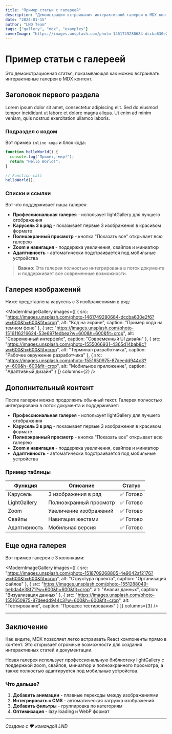 ```yaml
---
title: "Пример статьи с галереей"
description: "Демонстрация встраивания интерактивной галереи в MDX контент"
date: "2024-01-15"
author: "LND Team"
tags: ["gallery", "mdx", "examples"]
coverImage: "https://images.unsplash.com/photo-1461749280684-dccba630e2f6?w=800&h=400&fit=crop"
---
```


# Пример статьи с галереей

Это демонстрационная статья, показывающая как можно встраивать интерактивные галереи в MDX контент.

## Заголовок первого раздела

Lorem ipsum dolor sit amet, consectetur adipiscing elit. Sed do eiusmod tempor incididunt ut labore et dolore magna aliqua. Ut enim ad minim veniam, quis nostrud exercitation ullamco laboris.

### Подраздел с кодом

Вот пример `inline кода` и блок кода:

```javascript
function helloWorld() {
  console.log("Привет, мир!");
  return "Hello World!";
}

// Function call
helloWorld();
```

### Списки и ссылки

Вот что поддерживает наша галерея:

- **Профессиональная галерея** - использует lightGallery для лучшего отображения
- **Карусель 3 в ряд** - показывает первые 3 изображения в красивом формате
- **Полноэкранный просмотр** - кнопка "Показать все" открывает всю галерею
- **Zoom и навигация** - поддержка увеличения, свайпов и миниатюр
- **Адаптивность** - автоматически подстраивается под мобильные устройства

> **Важно:** Эта галерея полностью интегрирована в поток документа и поддерживает все современные возможности.

## Галерея изображений

Ниже представлена карусель с 3 изображениями в ряд:

<ModernImageGallery
  images={[
    {
      src: "https://images.unsplash.com/photo-1461749280684-dccba630e2f6?w=600&h=600&fit=crop",
      alt: "Код на экране",
      caption: "Пример кода на темном фоне"
    },
    {
      src: "https://images.unsplash.com/photo-1516116216624-53e697fedbea?w=600&h=600&fit=crop",
      alt: "Современный интерфейс",
      caption: "Современный UI дизайн"
    },
    {
      src: "https://images.unsplash.com/photo-1555066931-4365d14bab8c?w=600&h=600&fit=crop",
      alt: "Терминал разработчика",
      caption: "Рабочее окружение разработчика"
    },
    {
      src: "https://images.unsplash.com/photo-1551650975-87deedd944c3?w=600&h=600&fit=crop",
      alt: "Мобильное приложение",
      caption: "Адаптивный дизайн"
    }
  ]}
  columns={2}
/>

## Дополнительный контент

После галереи можно продолжить обычный текст. Галерея полностью интегрирована в поток документа и поддерживает:

- **Профессиональная галерея** - использует lightGallery для лучшего отображения
- **Карусель 3 в ряд** - показывает первые 3 изображения в красивом формате
- **Полноэкранный просмотр** - кнопка "Показать все" открывает всю галерею
- **Zoom и навигация** - поддержка увеличения, свайпов и миниатюр
- **Адаптивность** - автоматически подстраивается под мобильные устройства

### Пример таблицы

| Функция | Описание | Статус |
|---------|----------|---------|
| Карусель | 3 изображения в ряд | ✅ Готово |
| LightGallery | Полноэкранный просмотр | ✅ Готово |
| Zoom | Увеличение изображений | ✅ Готово |
| Свайпы | Навигация жестами | ✅ Готово |
| Адаптивность | Мобильная версия | ✅ Готово |

## Еще одна галерея

Вот пример галереи с 3 колонками:

<ModernImageGallery
  images={[
    {
      src: "https://images.unsplash.com/photo-1518709268805-4e9042af2176?w=600&h=600&fit=crop",
      alt: "Структура проекта",
      caption: "Организация файлов"
    },
    {
      src: "https://images.unsplash.com/photo-1551288049-bebda4e38f71?w=600&h=600&fit=crop",
      alt: "Анализ данных",
      caption: "Визуализация данных"
    },
    {
      src: "https://images.unsplash.com/photo-1551650975-87deedd944c3?w=600&h=600&fit=crop",
      alt: "Тестирование",
      caption: "Процесс тестирования"
    }
  ]}
  columns={3}
/>

---

## Заключение

Как видите, MDX позволяет легко встраивать React компоненты прямо в контент. Это открывает огромные возможности для создания интерактивных статей и документации.

Новая галерея использует профессиональную библиотеку lightGallery с поддержкой zoom, свайпов, миниатюр и полноэкранного просмотра, а также полностью адаптируется под мобильные устройства.

### Что дальше?

1. **Добавить анимации** - плавные переходы между изображениями
2. **Интегрировать с CMS** - автоматическая загрузка изображений
3. **Добавить фильтры** - группировка по категориям
4. **Оптимизация** - lazy loading и WebP формат

---

*Создано с ❤️ командой LND*

